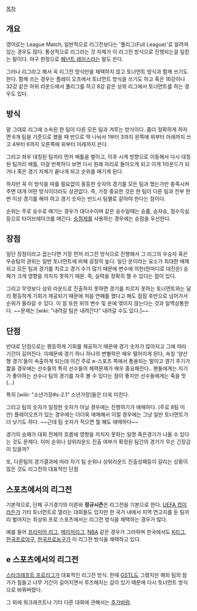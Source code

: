 [[목차]]
== 개요 ==
영어로는 League Match, 일반적으로 리그전보다는 '풀리그(Full League)'로 알려져있는 경우도 많다. 통상적으로 리그라는 것 자체가 이 리그전 방식으로 진행되는걸 일컫는 말이다. 야구 한정으로 [[페넌트 레이스]]라는 말도 쓴다.

그러나 리그라고 해서 꼭 리그전 방식만을 채택하지 않고 토너먼트 방식과 함께 쓰기도 한다. 함께 쓰는 경우는 플레이 오프에서 토너먼트 방식을 쓰기도 하고 혹은 16강이나 32강 같은 하위 라운드에서 풀리그를 하고 8강 같은 상위 리그에서 토너먼트를 하는 경우도 있다.
== 방식 ==
말 그대로 리그에 소속된 한 팀이 다른 모든 팀과 겨루는 방식이다. 좀더 정확하게 하자면 6개 팀을 기준으로 했을 때 반으로 딱 나눠서 1부터 3까지 왼쪽에 위부터 아래까지 쓰고 4부터 6까지 오른쪽에 위부터 아래까지 쓴다.

그리고 좌우 대칭된 팀끼리 먼저 배틀을 벌이고, 이후 시계 방향으로 이동해서 다시 대칭된 팀끼리 배틀, 이걸 반복하다 보면 다시 원래 자리로 돌아오게 되고 이게 1라운드가 되거나 혹은 경기 자체가 끝나게 되고 순위를 매기게 된다.

하지만 꼭 이 방식을 따를 필요없이 동등한 숫자의 경기를 모든 팀과 했는가만 충족시켜주면 대개 어떤 방식이더라도 상관없다. 즉, 가장 중요한 것은 한 팀이 다른 팀과 전부 한번 이상 경기를 해야 하고 경기 숫자는 반드시 팀별로 같아야 한다는 점이다.

순위는 주로 승수로 매기는 경우가 대다수이며 같은 승수일때는 승률, 승자승, 점수득실 등으로 타이브레이크를 매긴다. [[승점]]제를 사용하는 경우에는 승점을 우선한다.
== 장점 ==
일단 장점이라고 꼽는다면 가장 먼저 리그전 방식으로 진행해서 그 리그의 우승자 혹은 우승팀의 권위는 일반 토너먼트에 비해 굉장히 높다. 일단 운이라는 요소가 최대한 배제되고 모든 팀과 경기를 치르고 경기 수가 많기 때문에 변수에 의한(한마디로 대진운) 승패가 크게 영향을 끼치지 못하기 때문. 즉, 실력을 정확히 잴 수 있다는 점이 있다.

그리고 무엇보다 상위 라운드로 진출하지 못하면 경기를 치르지 못하는 토너먼트와는 달리 평등하게 기회가 제공되기 때문에 처음 연패를 했다고 해도 점점 후반으로 넘어가서 순위가 올라갈 수 있다. 이 점 또한 위의 변수 및 운에 엮이지 않는다는 것과 일맥상통한다. ~~문제는 [wiki: "내려갈 팀은 내려간다" 내려갈 수도 있다.]~~
== 단점 ==
반대로 단점으로는 평등하게 기회를 제공하기 때문에 경기 숫자가 많아지고 그에 따라 기간이 길어진다. 이때문에 경기 하나 하나의 변별력은 매우 떨어지게 된다, 속칭 '양산형 경기'들이 속출하게 되는데 이건 주로 e-스포츠 쪽에서 통용되는 말이고 경기 주기가 짧을 경우에는 선수들의 특히 선수들의 체력문제가 매우 중요해진다.. 팬들에게는 자기가 좋아하는 선수나 팀의 경기를 자주 볼 수 있다는 점이 좋지만 선수들에게는 죽을 맛(...)

특히 [wiki: "소년가장#s-2.1" 소년가장]들은 더욱 미친다.

그리고 팀의 숫자가 일정한 숫자가 아닐 경우에는 진행하기가 애매하다. (주로 8팀 미만) 플레이오프가 있는 경우에는 더더욱 애매해서 이럴 경우에는 그냥 일반 토너먼트가 더 낫기도 하다. ~~근데 팀 숫자가 적으면 뭘 해도 애매하다~~

경기의 승패가 대회 전체의 흐름에 영향을 끼치지 못하는 일명 죽은경기가 나올 수 있다는 것도 문제다. 이미 순위나 상위라운드 진출 여부가 확정된 팀간의 경기가 무슨 긴장감이 있을까?

또, 다른팀의 경기결과에 따라 자기 팀 순위나 상위라운드 진출성패등이 갈리는 상황이 많은 것도 리그전의 대표적인 단점
== 스포츠에서의 리그전 ==
기본적으로, 단체 구기경기의 이른바 '''정규시즌'''은 리그전을 기본으로 한다. [[UEFA 컵]]이라든가 기타 토너먼트로 열리는 대회들도 있지만 한 국가 내에서 지역 연고지를 둔 팀끼리 벌어지는 최상위 프로 스포츠에서는 리그전 방식을 채택하는 경우가 많다.

예를 들어 [[프리미어 리그]], [[메이저리그]], [[NBA]] 같은 경우가 그러하며 한국에서도 [[K리그]], [[한국프로야구]], [[한국프로농구]]가 이 리그전 방식을 채택하고 있다.
== e 스포츠에서의 리그전 ==
[[스타크래프트 프로리그]]가 대표적인 리그전 방식. 한때 [[GSTL]]도 그랬지만 해외 팀의 참가가 힘들고 너무 기간이 길어지면서 루즈해지는 감이 있기 때문에 다시 토너먼트 방식으로 바꿔버렸다.

그 외에 워크래프트나 기타 다른 대회에 관해서는 [[추가바람]].
